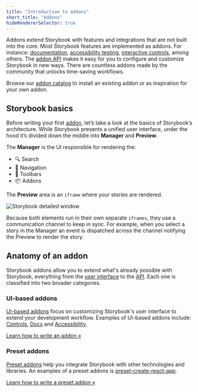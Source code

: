 ```yaml
---
title: "Introduction to addons"
short_title: "Addons"
hideRendererSelector: true
---
```


Addons extend Storybook with features and integrations that are not built into the core. Most Storybook features are implemented as addons. For instance: [documentation](../writing-docs/index.md), [accessibility testing](https://github.com/storybookjs/storybook/tree/master/addons/a11y), [interactive controls](../essentials/controls.md), among others.
The [addon API](./addons-api.md) makes it easy for you to configure and customize Storybook in new ways. There are countless addons made by the community that unlocks time-saving workflows.

Browse our [addon catalog](https://storybook.js.org/addons) to install an existing addon or as inspiration for your own addon.

## Storybook basics

Before writing your first [addon](https://storybook.js.org/addons), let’s take a look at the basics of Storybook’s architecture. While Storybook presents a unified user interface, under the hood it’s divided down the middle into **Manager** and **Preview**.

The **Manager** is the UI responsible for rendering the:

- 🔍 Search
- 🧭 Navigation
- 🔗 Toolbars
- 📦 Addons

The **Preview** area is an `iframe` where your stories are rendered.

![Storybook detailed window](./manager-preview.png)

Because both elements run in their own separate `iframes`, they use a communication channel to keep in sync. For example, when you select a story in the Manager an event is dispatched across the channel notifying the Preview to render the story.

## Anatomy of an addon

Storybook addons allow you to extend what's already possible with Storybook, everything from the [user interface](./addon-types.md) to the [API](./addons-api.md). Each one is classified into two broader categories.

### UI-based addons

[UI-based addons](./addon-types.md#ui-based-addons) focus on customizing Storybook's user interface to extend your development workflow. Examples of UI-based addons include: [Controls](../essentials/controls.md), [Docs](../writing-docs/index.md) and [Accessibility](https://github.com/storybookjs/storybook/tree/master/addons/a11y).

[Learn how to write an addon »](./writing-addons.md)

### Preset addons

[Preset addons](./addon-types.md#preset-addons) help you integrate Storybook with other technologies and libraries. An examples of a preset addons is [preset-create-react-app](https://github.com/storybookjs/presets/tree/master/packages/preset-create-react-app).

[Learn how to write a preset addon »](./writing-presets.md)
